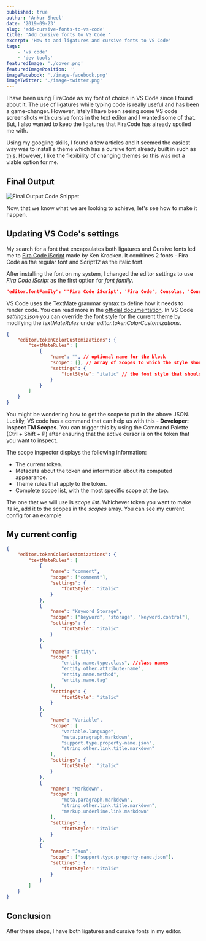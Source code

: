 ```yaml
---
published: true
author: 'Ankur Sheel'
date: '2019-09-23'
slug: 'add-cursive-fonts-to-vs-code'
title: 'Add cursive fonts to VS Code '
excerpt: 'How to add ligatures and cursive fonts to VS Code'
tags:
    - 'vs code'
    - 'dev tools'
featuredImage: './cover.png'
featuredImagePosition: ''
imageFacebook: './image-facebook.png'
imageTwitter: './image-twitter.png'
---
```


I have been using FiraCode as my font of choice in VS Code since I found about it. The use of ligatures while typing
code is really useful and has been a game-changer. However, lately I have been seeing some VS code screenshots with
cursive fonts in the text editor and I wanted some of that. But, I also wanted to keep the ligatures that FiraCode has
already spoiled me with.

Using my googling skills, I found a few articles and it seemed the easiest way was to install a theme which has a
cursive font already built in such as
[this](https://marketplace.visualstudio.com/items?itemName=idbartosz.darkpp-italic). However, I like the flexibility of
changing themes so this was not a viable option for me.

## Final Output

![Final Output Code Snippet](./cover.png)

Now, that we know what we are looking to achieve, let's see how to make it happen.

## Updating VS Code's settings

My search for a font that encapsulates both ligatures and Cursive fonts led me to
[Fira Code iScript](https://github.com/kencrocken/FiraCodeiScript) made by Ken Krocken. It combines 2 fonts - Fira Code
as the regular font and Script12 as the italic font.

After installing the font on my system, I changed the editor settings to use _Fira Code iScript_ as the first option for
_font family_.

```json
"editor.fontFamily": "'Fira Code iScript', 'Fira Code', Consolas, 'Courier New', monospace",

```

VS Code uses the TextMate grammar syntax to define how it needs to render code. You can read more in the
[official documentation](https://code.visualstudio.com/api/language-extensions/syntax-highlight-guide). In VS Code
_settings.json_ you can override the font style for the current theme by modifying the _textMateRules_ under
_editor.tokenColorCustomizations_.

```json
{
    "editor.tokenColorCustomizations": {
        "textMateRules": [
            {
                "name": "", // optional name for the block
                "scope": [], // array of Scopes to which the style should be applied to
                "settings": {
                    "fontStyle": "italic" // the font style that should be applied
                }
            }
        ]
    }
}
```

You might be wondering how to get the scope to put in the above JSON. Luckily, VS code has a command that can help us
with this - **Developer: Inspect TM Scopes**. You can trigger this by using the Command Palette (Ctrl + Shift + P) after
ensuring that the active cursor is on the token that you want to inspect.

The scope inspector displays the following information:

-   The current token.
-   Metadata about the token and information about its computed appearance.
-   Theme rules that apply to the token.
-   Complete scope list, with the most specific scope at the top.

The one that we will use is _scope list_. Whichever token you want to make italic, add it to the scopes in the _scopes_
array. You can see my current config for an example

## My current config

```json
{
    "editor.tokenColorCustomizations": {
        "textMateRules": [
            {
                "name": "comment",
                "scope": ["comment"],
                "settings": {
                    "fontStyle": "italic"
                }
            },
            {
                "name": "Keyword Storage",
                "scope": ["keyword", "storage", "keyword.control"],
                "settings": {
                    "fontStyle": "italic"
                }
            },
            {
                "name": "Entity",
                "scope": [
                    "entity.name.type.class", //class names
                    "entity.other.attribute-name",
                    "entity.name.method",
                    "entity.name.tag"
                ],
                "settings": {
                    "fontStyle": "italic"
                }
            },
            {
                "name": "Variable",
                "scope": [
                    "variable.language",
                    "meta.paragraph.markdown",
                    "support.type.property-name.json",
                    "string.other.link.title.markdown"
                ],
                "settings": {
                    "fontStyle": "italic"
                }
            },
            {
                "name": "Markdown",
                "scope": [
                    "meta.paragraph.markdown",
                    "string.other.link.title.markdown",
                    "markup.underline.link.markdown"
                ],
                "settings": {
                    "fontStyle": "italic"
                }
            },
            {
                "name": "Json",
                "scope": ["support.type.property-name.json"],
                "settings": {
                    "fontStyle": "italic"
                }
            }
        ]
    }
}
```

## Conclusion

After these steps, I have both ligatures and cursive fonts in my editor.

